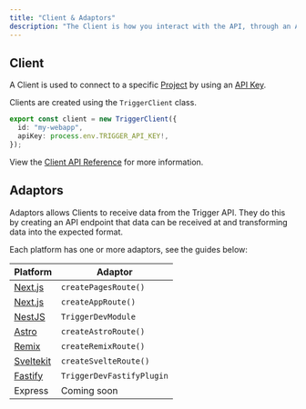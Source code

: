 ```yaml
---
title: "Client & Adaptors"
description: "The Client is how you interact with the API, through an Adaptor."
---
```


## Client

A Client is used to connect to a specific [Project](/documentation/concepts/projects) by using an [API Key](/documentation/concepts/environments-apikeys).

Clients are created using the `TriggerClient` class.

```ts
export const client = new TriggerClient({
  id: "my-webapp",
  apiKey: process.env.TRIGGER_API_KEY!,
});
```

View the [Client API Reference](/sdk/triggerclient) for more information.

## Adaptors

Adaptors allows Clients to receive data from the Trigger API. They do this by creating an API endpoint that data can be received at and transforming data into the expected format.

Each platform has one or more adaptors, see the guides below:

| Platform                                               | Adaptor               |
| ------------------------------------------------------ | --------------------- |
| [Next.js](/documentation/guides/platforms/nextjs)      | `createPagesRoute()`  |
| [Next.js](/documentation/guides/platforms/nextjs)      | `createAppRoute()`    |
| [NestJS](/documentation/guides/manual/nestjs)          | `TriggerDevModule`    |
| [Astro](/documentation/guides/platforms/astro)         | `createAstroRoute()`  |
| [Remix](/documentation/guides/platforms/remix)         | `createRemixRoute()`  |
| [Sveltekit](/documentation/guides/platforms/sveltekit) | `createSvelteRoute()` |
| [Fastify](/documentation/guides/platforms/fastify)     | `TriggerDevFastifyPlugin`|
| Express                                                | Coming soon           |
